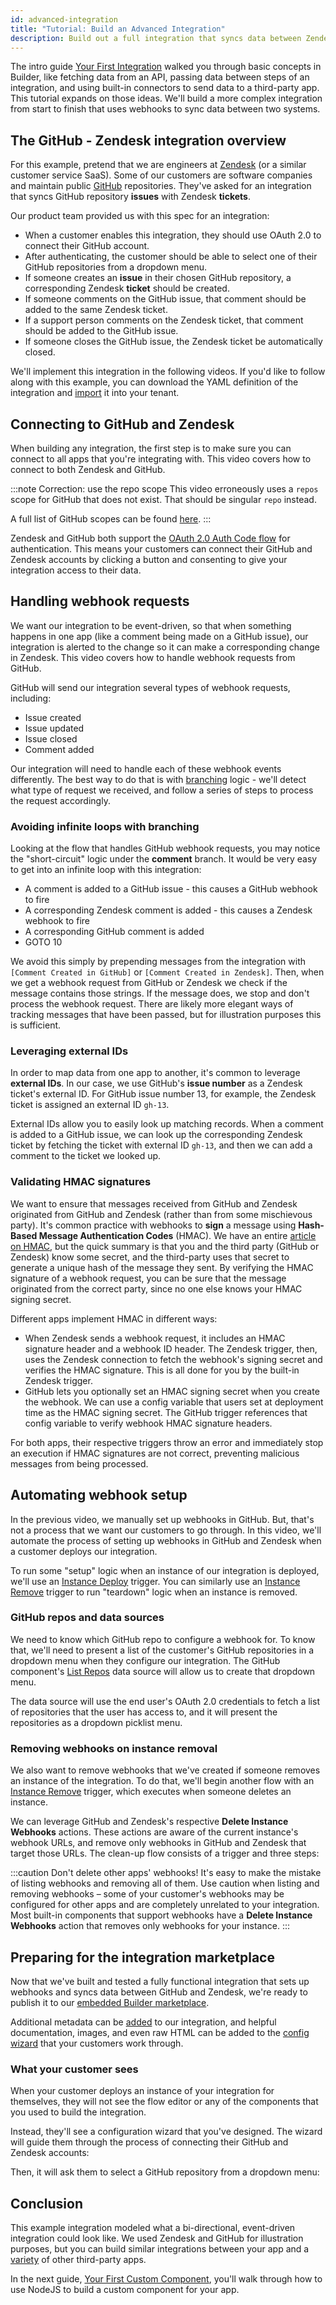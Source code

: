 ```yaml
---
id: advanced-integration
title: "Tutorial: Build an Advanced Integration"
description: Build out a full integration that syncs data between Zendesk and GitHub
---
```



The intro guide [Your First Integration](/composer/builder/getting-started/first-integration/build-first-integration.mdx) walked you through basic concepts in Builder, like fetching data from an API, passing data between steps of an integration, and using built-in connectors to send data to a third-party app.
This tutorial expands on those ideas.
We'll build a more complex integration from start to finish that uses webhooks to sync data between two systems.

## The GitHub - Zendesk integration overview

For this example, pretend that we are engineers at [Zendesk](https://www.zendesk.com/) (or a similar customer service SaaS).
Some of our customers are software companies and maintain public [GitHub](https://github.com/) repositories.
They've asked for an integration that syncs GitHub repository **issues** with Zendesk **tickets**.

<Vimeo video="923043480" />

Our product team provided us with this spec for an integration:

- When a customer enables this integration, they should use OAuth 2.0 to connect their GitHub account.
- After authenticating, the customer should be able to select one of their GitHub repositories from a dropdown menu.
- If someone creates an **issue** in their chosen GitHub repository, a corresponding Zendesk **ticket** should be created.
- If someone comments on the GitHub issue, that comment should be added to the same Zendesk ticket.
- If a support person comments on the Zendesk ticket, that comment should be added to the GitHub issue.
- If someone closes the GitHub issue, the Zendesk ticket be automatically closed.

<Screenshot
  filename="getting-started/advanced-integration/github-zendesk-sync.png"
  alt="Screenshot of the GitHub-Zendesk integration in action"
  caption="The desired result - GitHub issues syncing with Zendesk tickets"
/>

We'll implement this integration in the following videos.
If you'd like to follow along with this example, you can download the YAML definition of the integration and [import](/composer/builder/integrations.mdx#importing-an-integration) it into your tenant.

<ExampleIntegrationLink
  href="https://github.com/prismatic-io/examples/blob/main/integrations/github.yml"
  title="Integration YAML"
/>

## Connecting to GitHub and Zendesk

When building any integration, the first step is to make sure you can connect to all apps that you're integrating with.
This video covers how to connect to both Zendesk and GitHub.

<Vimeo video="923061312" />

:::note Correction: use the repo scope
This video erroneously uses a `repos` scope for GitHub that does not exist.
That should be singular `repo` instead.

A full list of GitHub scopes can be found [here](https://docs.github.com/en/apps/oauth-apps/building-oauth-apps/scopes-for-oauth-apps).
:::

Zendesk and GitHub both support the [OAuth 2.0 Auth Code flow](/composer/builder/connections.mdx#oauth-20-in-integrations) for authentication.
This means your customers can connect their GitHub and Zendesk accounts by clicking a button and consenting to give your integration access to their data.

<Screenshot
  filename="getting-started/advanced-integration/configure-connection.png"
  alt="GitHub configure connection"
  maxWidth="650px"
/>

## Handling webhook requests

We want our integration to be event-driven, so that when something happens in one app (like a comment being made on a GitHub issue), our integration is alerted to the change so it can make a corresponding change in Zendesk.
This video covers how to handle webhook requests from GitHub.

<Vimeo video="923063791" />

GitHub will send our integration several types of webhook requests, including:

- Issue created
- Issue updated
- Issue closed
- Comment added

Our integration will need to handle each of these webhook events differently.
The best way to do that is with [branching](/composer/builder/builder-components/branch.mdx) logic - we'll detect what type of request we received, and follow a series of steps to process the request accordingly.

<Screenshot
  filename="getting-started/advanced-integration/github-zendesk-flow.png"
  alt="GitHub to Zendesk flow"
/>

### Avoiding infinite loops with branching

Looking at the flow that handles GitHub webhook requests, you may notice the "short-circuit" logic under the **comment** branch.
It would be very easy to get into an infinite loop with this integration:

- A comment is added to a GitHub issue - this causes a GitHub webhook to fire
- A corresponding Zendesk comment is added - this causes a Zendesk webhook to fire
- A corresponding GitHub comment is added
- GOTO 10

We avoid this simply by prepending messages from the integration with `[Comment Created in GitHub]` or `[Comment Created in Zendesk]`.
Then, when we get a webhook request from GitHub or Zendesk we check if the message contains those strings.
If the message does, we stop and don't process the webhook request.
There are likely more elegant ways of tracking messages that have been passed, but for illustration purposes this is sufficient.

### Leveraging external IDs

In order to map data from one app to another, it's common to leverage **external IDs**.
In our case, we use GitHub's **issue number** as a Zendesk ticket's external ID.
For GitHub issue number 13, for example, the Zendesk ticket is assigned an external ID `gh-13`.

External IDs allow you to easily look up matching records.
When a comment is added to a GitHub issue, we can look up the corresponding Zendesk ticket by fetching the ticket with external ID `gh-13`, and then we can add a comment to the ticket we looked up.

<Screenshot
  filename="getting-started/advanced-integration/leverage-external-ids.png"
  alt="GitHub to Zendesk flow"
  maxWidth="500px"
/>

### Validating HMAC signatures

We want to ensure that messages received from GitHub and Zendesk originated from GitHub and Zendesk (rather than from some mischievous party).
It's common practice with webhooks to **sign** a message using **Hash-Based Message Authentication Codes** (HMAC).
We have an entire [article on HMAC](/composer/builder/best-practices/secure-webhook-endpoints-hmac.mdx), but the quick summary is that you and the third party (GitHub or Zendesk) know some secret, and the third-party uses that secret to generate a unique hash of the message they sent.
By verifying the HMAC signature of a webhook request, you can be sure that the message originated from the correct party, since no one else knows your HMAC signing secret.

Different apps implement HMAC in different ways:

- When Zendesk sends a webhook request, it includes an HMAC signature header and a webhook ID header.
  The Zendesk trigger, then, uses the Zendesk connection to fetch the webhook's signing secret and verifies the HMAC signature.
  This is all done for you by the built-in Zendesk trigger.
- GitHub lets you optionally set an HMAC signing secret when you create the webhook.
  We can use a config variable that users set at deployment time as the HMAC signing secret.
  The GitHub trigger references that config variable to verify webhook HMAC signature headers.

For both apps, their respective triggers throw an error and immediately stop an execution if HMAC signatures are not correct, preventing malicious messages from being processed.

## Automating webhook setup

In the previous video, we manually set up webhooks in GitHub.
But, that's not a process that we want our customers to go through.
In this video, we'll automate the process of setting up webhooks in GitHub and Zendesk when a customer deploys our integration.

<Vimeo video="923064368" />

To run some "setup" logic when an instance of our integration is deployed, we'll use an [Instance Deploy](/composer/builder/builder-components/management-triggers.mdx#instance-deploy) trigger.
You can similarly use an [Instance Remove](/composer/builder/builder-components/management-triggers.mdx#instance-remove) trigger to run "teardown" logic when an instance is removed.

### GitHub repos and data sources

We need to know which GitHub repo to configure a webhook for.
To know that, we'll need to present a list of the customer's GitHub repositories in a dropdown menu when they configure our integration.
The GitHub component's [List Repos](/composer/builder/builder-components/github.mdx#list-repos) data source will allow us to create that dropdown menu.

<Screenshot
  filename="getting-started/advanced-integration/github-configure-dropdown.png"
  alt="GitHub configure connection"
  maxWidth="850px"
/>

The data source will use the end user's OAuth 2.0 credentials to fetch a list of repositories that the user has access to, and it will present the repositories as a dropdown picklist menu.

<Screenshot
  filename="getting-started/advanced-integration/github-dropdown-menu.png"
  alt="GitHub complete connection"
  maxWidth="750px"
/>

### Removing webhooks on instance removal

We also want to remove webhooks that we've created if someone removes an instance of the integration.
To do that, we'll begin another flow with an [Instance Remove](/composer/builder/builder-components/management-triggers.mdx#instance-remove) trigger, which executes when someone deletes an instance.

We can leverage GitHub and Zendesk's respective **Delete Instance Webhooks** actions.
These actions are aware of the current instance's webhook URLs, and remove only webhooks in GitHub and Zendesk that target those URLs.
The clean-up flow consists of a trigger and three steps:

<Screenshot
  filename="getting-started/advanced-integration/instance-remove-flow.png"
  alt="Advanced integration instance remove flow to remove webhooks"
  maxWidth="720px"
/>

:::caution Don't delete other apps' webhooks!
It's easy to make the mistake of listing webhooks and removing all of them.
Use caution when listing and removing webhooks – some of your customer's webhooks may be configured for other apps and are completely unrelated to your integration.
Most built-in components that support webhooks have a **Delete Instance Webhooks** action that removes only webhooks for your instance.
:::

## Preparing for the integration marketplace

Now that we've built and tested a fully functional integration that sets up webhooks and syncs data between GitHub and Zendesk, we're ready to publish it to our [embedded Builder marketplace](/composer/builder/embedding-marketplace.mdx).

<Vimeo video="923064732" />

Additional metadata can be [added](/composer/builder/integrations.mdx/#categorizing-integrations) to our integration, and helpful documentation, images, and even raw HTML can be added to the [config wizard](/composer/builder/configuration-wizard.mdx) that your customers work through.

### What your customer sees

When your customer deploys an instance of your integration for themselves, they will not see the flow editor or any of the components that you used to build the integration.

Instead, they'll see a configuration wizard that you've designed.
The wizard will guide them through the process of connecting their GitHub and Zendesk accounts:

<Screenshot
  filename="getting-started/advanced-integration/config-wizard-1.png"
  alt="GitHub to Zendesk config wizard 1"
  maxWidth="750px"
/>

Then, it will ask them to select a GitHub repository from a dropdown menu:

<Screenshot
  filename="getting-started/advanced-integration/config-wizard-2.png"
  alt="GitHub to Zendesk config wizard 2"
  maxWidth="750px"
/>

## Conclusion

This example integration modeled what a bi-directional, event-driven integration could look like.
We used Zendesk and GitHub for illustration purposes, but you can build similar integrations between your app and a [variety](/composer/builder/builder-components/component-catalog.mdx) of other third-party apps.

In the next guide, [Your First Custom Component](/composer/builder/getting-started/first-custom-component/set-up-environment.mdx), you'll walk through how to use NodeJS to build a custom component for your app.
